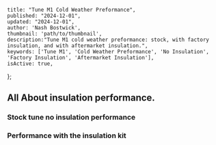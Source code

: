    title: "Tune M1 Cold Weather Preformance",
    published: "2024-12-01",
    updated: "2024-12-01",
    author: 'Nash Bostwick',
    thumbnail: 'path/to/thumbnail',
    description:"Tune M1 cold weather preformance: stock, with factory insulation, and with aftermarket insulation.",
    keywords: ['Tune M1', 'Cold Weather Preformance', 'No Insulation', 'Factory Insulation', 'Aftermarket Insulation'],
    isActive: true,
};


<MdxLayout>

## All About insulation performance.

### Stock tune no insulation performance
### Performance with the insulation kit

</MdxLayout>
